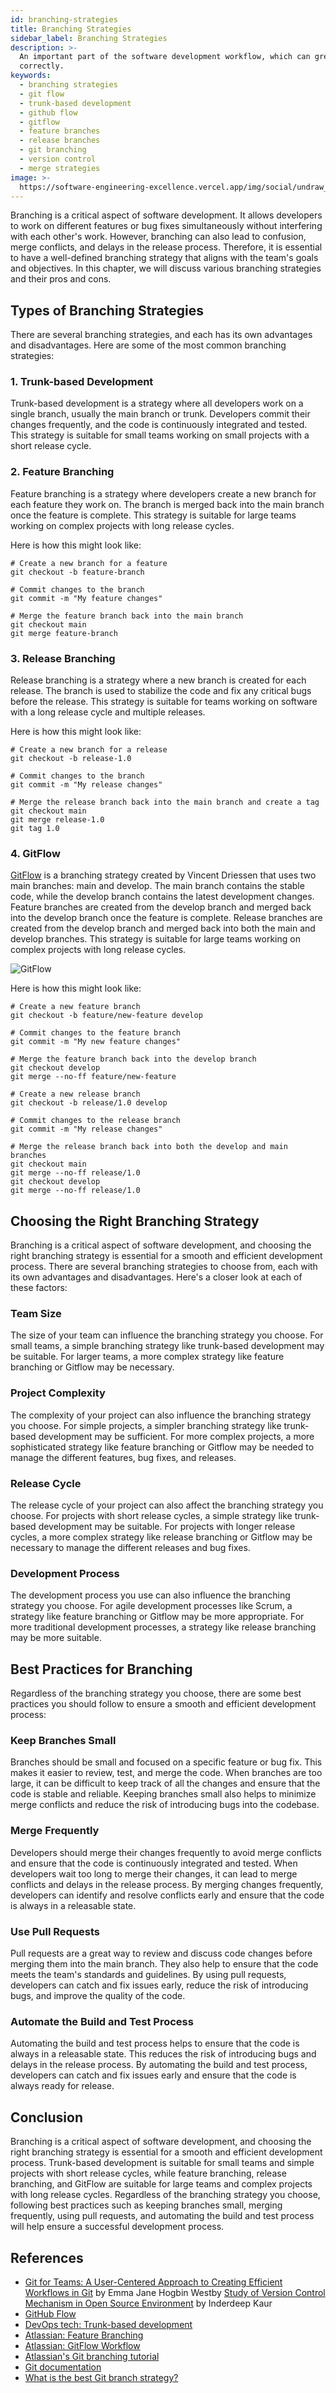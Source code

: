 ```yaml
---
id: branching-strategies
title: Branching Strategies
sidebar_label: Branching Strategies
description: >-
  An important part of the software development workflow, which can greatly improve the team's efficiency, if executed
  correctly.
keywords:
  - branching strategies
  - git flow
  - trunk-based development
  - github flow
  - gitflow
  - feature branches
  - release branches
  - git branching
  - version control
  - merge strategies
image: >-
  https://software-engineering-excellence.vercel.app/img/social/undraw_git_commit.png
---
```



<div className="text--center margin-bottom--lg">
  <BranchingStrategiesImage width="80%" height="300px" />
</div>

Branching is a critical aspect of software development. It allows developers to work on different features or bug fixes
simultaneously without interfering with each other's work. However, branching can also lead to confusion, merge
conflicts, and delays in the release process. Therefore, it is essential to have a well-defined branching strategy that
aligns with the team's goals and objectives. In this chapter, we will discuss various branching strategies and their
pros and cons.

## Types of Branching Strategies

There are several branching strategies, and each has its own advantages and disadvantages. Here are some of the most
common branching strategies:

### 1. Trunk-based Development

Trunk-based development is a strategy where all developers work on a single branch, usually the main branch or trunk.
Developers commit their changes frequently, and the code is continuously integrated and tested. This strategy is
suitable for small teams working on small projects with a short release cycle.

### 2. Feature Branching

Feature branching is a strategy where developers create a new branch for each feature they work on. The branch is merged
back into the main branch once the feature is complete. This strategy is suitable for large teams working on complex
projects with long release cycles.

Here is how this might look like:

```shell
# Create a new branch for a feature
git checkout -b feature-branch

# Commit changes to the branch
git commit -m "My feature changes"

# Merge the feature branch back into the main branch
git checkout main
git merge feature-branch
```

### 3. Release Branching

Release branching is a strategy where a new branch is created for each release. The branch is used to stabilize the code
and fix any critical bugs before the release. This strategy is suitable for teams working on software with a long
release cycle and multiple releases.

Here is how this might look like:

```shell
# Create a new branch for a release
git checkout -b release-1.0

# Commit changes to the branch
git commit -m "My release changes"

# Merge the release branch back into the main branch and create a tag
git checkout main
git merge release-1.0
git tag 1.0
```

### 4. GitFlow

[GitFlow](http://datasift.github.io/gitflow/IntroducingGitFlow.html) is a branching strategy created by Vincent Driessen
that uses two main branches: main and develop. The main branch contains the stable code, while the develop branch
contains the latest development changes. Feature branches are created from the develop branch and merged back into the
develop branch once the feature is complete. Release branches are created from the develop branch and merged back into
both the main and develop branches. This strategy is suitable for large teams working on complex projects with long
release cycles.

![GitFlow](http://datasift.github.io/gitflow/GitFlowHotfixBranch.png)

Here is how this might look like:

```shell
# Create a new feature branch
git checkout -b feature/new-feature develop

# Commit changes to the feature branch
git commit -m "My new feature changes"

# Merge the feature branch back into the develop branch
git checkout develop
git merge --no-ff feature/new-feature

# Create a new release branch
git checkout -b release/1.0 develop

# Commit changes to the release branch
git commit -m "My release changes"

# Merge the release branch back into both the develop and main branches
git checkout main
git merge --no-ff release/1.0
git checkout develop
git merge --no-ff release/1.0
```

## Choosing the Right Branching Strategy

Branching is a critical aspect of software development, and choosing the right branching strategy is essential for a
smooth and efficient development process. There are several branching strategies to choose from, each with its own
advantages and disadvantages. Here's a closer look at each of these factors:

### Team Size

The size of your team can influence the branching strategy you choose. For small teams, a simple branching strategy like
trunk-based development may be suitable. For larger teams, a more complex strategy like feature branching or Gitflow may
be necessary.

### Project Complexity

The complexity of your project can also influence the branching strategy you choose. For simple projects, a simpler
branching strategy like trunk-based development may be sufficient. For more complex projects, a more sophisticated
strategy like feature branching or Gitflow may be needed to manage the different features, bug fixes, and releases.

### Release Cycle

The release cycle of your project can also affect the branching strategy you choose. For projects with short release
cycles, a simple strategy like trunk-based development may be suitable. For projects with longer release cycles, a more
complex strategy like release branching or Gitflow may be necessary to manage the different releases and bug fixes.

### Development Process

The development process you use can also influence the branching strategy you choose. For agile development processes
like Scrum, a strategy like feature branching or Gitflow may be more appropriate. For more traditional development
processes, a strategy like release branching may be more suitable.

## Best Practices for Branching

Regardless of the branching strategy you choose, there are some best practices you should follow to ensure a smooth and
efficient development process:

### Keep Branches Small

Branches should be small and focused on a specific feature or bug fix. This makes it easier to review, test, and merge
the code. When branches are too large, it can be difficult to keep track of all the changes and ensure that the code is
stable and reliable. Keeping branches small also helps to minimize merge conflicts and reduce the risk of introducing
bugs into the codebase.

### Merge Frequently

Developers should merge their changes frequently to avoid merge conflicts and ensure that the code is continuously
integrated and tested. When developers wait too long to merge their changes, it can lead to merge conflicts and delays
in the release process. By merging changes frequently, developers can identify and resolve conflicts early and ensure
that the code is always in a releasable state.

### Use Pull Requests

Pull requests are a great way to review and discuss code changes before merging them into the main branch. They also
help to ensure that the code meets the team's standards and guidelines. By using pull requests, developers can catch and
fix issues early, reduce the risk of introducing bugs, and improve the quality of the code.

### Automate the Build and Test Process

Automating the build and test process helps to ensure that the code is always in a releasable state. This reduces the
risk of introducing bugs and delays in the release process. By automating the build and test process, developers can
catch and fix issues early and ensure that the code is always ready for release.

## Conclusion

Branching is a critical aspect of software development, and choosing the right branching strategy is essential for a
smooth and efficient development process. Trunk-based development is suitable for small teams and simple projects with
short release cycles, while feature branching, release branching, and GitFlow are suitable for large teams and complex
projects with long release cycles. Regardless of the branching strategy you choose, following best practices such as
keeping branches small, merging frequently, using pull requests, and automating the build and test process will help
ensure a successful development process.

## References

- [Git for Teams: A User-Centered Approach to Creating Efficient Workflows in Git](https://amzn.to/3Ua5BnY) by Emma Jane
  Hogbin Westby [Study of Version Control Mechanism in Open Source Environment](https://amzn.to/3ZKYqno) by Inderdeep
  Kaur
- [GitHub Flow](https://docs.github.com/en/get-started/quickstart/github-flow)
- [DevOps tech: Trunk-based development](https://cloud.google.com/architecture/devops/devops-tech-trunk-based-development)
- [Atlassian: Feature Branching](https://www.atlassian.com/git/tutorials/comparing-workflows/feature-branch-workflow)
- [Atlassian: GitFlow Workflow](https://www.atlassian.com/git/tutorials/comparing-workflows/gitflow-workflow)
- [Atlassian's Git branching tutorial](https://www.atlassian.com/git/tutorials/using-branches)
- [Git documentation](https://git-scm.com/doc)
- [What is the best Git branch strategy?](https://www.gitkraken.com/learn/git/best-practices/git-branch-strategy)
